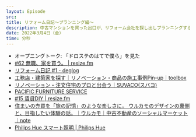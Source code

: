 ```yaml
---
layout: Episode
src: 
title: リフォーム日記〜プランニング編〜
description: 中古マンションを買った出口が、リフォーム会社を探し出しプランニングするまでに使ったサービスや苦労したこと、仕事との共通点などを話しました。
date: 2022年3月4日（金）
time: 分秒
---
```


- オープニングトーク: 「ドロステのはてで僕ら」を見た
- [#62 無職、家を買う。 | resize.fm](https://resize.fm/ep/62-buying-a-home)
- [リフォーム日記 #1 - deglog](https://blog.deg.ooo/entry/renovation-diary-1)
- [工務店・建築家を探す｜リノベーション・商品の施工事例Pin-up｜toolbox](https://www.r-toolbox.jp/pro/)
- [リノベーション・注文住宅のプロと出会う｜SUVACO(スバコ)](https://suvaco.jp/)
- [PACIFIC FURNITURE SERVICE](http://pfservice.co.jp/)
- [#15 賃貸DIY | resize.fm](https://resize.fm/ep/15-apartment-diy)
- [住まいの売買を「旅の記憶」のような楽しさに。 ウルカモのデザインの裏側と、目指したい体験の話。｜ウルカモ｜中古不動産のソーシャルマーケット｜note](https://note.com/urucamo/n/nc9c9ff8b3448)
- [Philips Hue スマート照明 | Philips Hue](https://www.philips-hue.com/ja-jp/explore-hue/philips-hue-benefits)
